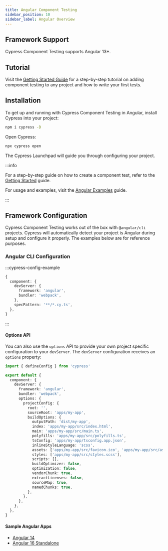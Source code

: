 ```yaml
---
title: Angular Component Testing
sidebar_position: 10
sidebar_label: Angular Overview
---
```


## Framework Support

Cypress Component Testing supports Angular 13+.

## Tutorial

Visit the
[Getting Started Guide](/guides/component-testing/getting-started) for a
step-by-step tutorial on adding component testing to any project and how to write your first tests.

## Installation

To get up and running with Cypress Component Testing in Angular, install Cypress
into your project:

```bash
npm i cypress -D
```

Open Cypress:

```bash
npx cypress open
```

<DocsImage
  src="/img/guides/component-testing/select-test-type.jpg"
  caption="Choose Component Testing"
/>

The Cypress Launchpad will guide you through configuring your project.

:::info

For a step-by-step guide on how to create a component test, refer to the
[Getting Started](/guides/component-testing/getting-started) guide.

For usage and examples, visit the
[Angular Examples](/guides/component-testing/angular/examples) guide.

:::

## Framework Configuration

Cypress Component Testing works out of the box with `@angular/cli` projects.
Cypress will automatically detect your project is Angular during setup and
configure it properly. The examples below are for reference purposes.

### Angular CLI Configuration

:::cypress-config-example

```ts
{
  component: {
    devServer: {
      framework: 'angular',
      bundler: 'webpack',
    },
    specPattern: '**/*.cy.ts',
  },
}
```

:::

#### Options API

You can also use the `options` API to provide your own project specific
configuration to your `devServer`. The `devServer` configuration receives an
`options` property:

```ts title=cypress.config.ts
import { defineConfig } from 'cypress'

export default {
  component: {
    devServer: {
      framework: 'angular',
      bundler: 'webpack',
      options: {
        projectConfig: {
          root: '',
          sourceRoot: 'apps/my-app',
          buildOptions: {
            outputPath: 'dist/my-app',
            index: 'apps/my-app/src/index.html',
            main: 'apps/my-app/src/main.ts',
            polyfills: 'apps/my-app/src/polyfills.ts',
            tsConfig: 'apps/my-app/tsconfig.app.json',
            inlineStyleLanguage: 'scss',
            assets: ['apps/my-app/src/favicon.ico', 'apps/my-app/src/assets'],
            styles: ['apps/my-app/src/styles.scss'],
            scripts: [],
            buildOptimizer: false,
            optimization: false,
            vendorChunk: true,
            extractLicenses: false,
            sourceMap: true,
            namedChunks: true,
          },
        },
      },
    },
  },
}
```

#### Sample Angular Apps

- [Angular 14](https://github.com/cypress-io/cypress-component-testing-apps/tree/main/angular)
- [Angular 16 Standalone](https://github.com/cypress-io/cypress-component-testing-apps/tree/main/angular-standalone)

